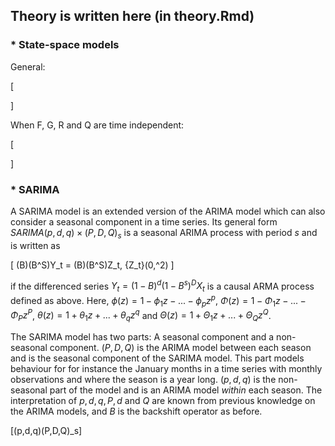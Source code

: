 ## Theory is written here (in theory.Rmd)
### * State-space models

General:

\[
\begin{aligned}
Y_t &= G_t\textbf{X}_t + W_t \hspace{14mm} \{\textbf{W}_t\} &\sim \text{WN}\left(\textbf{0},\{R_t\}\right) \\
\mathbf{X}_{t+1} &= F_t\mathbf{X}_t + \mathbf{V}_{t} \hspace{15mm} \{\textbf{V}_t\} &\sim \text{WN}\left(\textbf{0},\{Q_t\}\right)
\end{aligned}
\]

When F, G, R and Q are time independent:

\[
\begin{aligned}
Y_t &= G\textbf{X}_t + W_t \hspace{14mm} \{W_t\} &\sim 
\text{WN}\left(\textbf{0},R\right) \\
\mathbf{X}_{t+1} &= F\mathbf{X}_t + \mathbf{V}_{t} \hspace{15mm} \{\mathbf{V}_t\} &\sim \text{WN}\left(\textbf{0},Q\right)
\end{aligned}
\]

### * SARIMA

A SARIMA model is an extended version of the ARIMA model which can also consider a seasonal component in a time series. 
Its general form $SARIMA(p,d,q)\times(P,D,Q)_{s}$ is a seasonal ARIMA process with period $s$ and is written as  

\[
\phi(B)\Phi\left(B^S\right)Y_t = \theta(B)\Theta\left(B^S\right)Z_t, \hspace{7mm}   \{Z_t\}\sim \text{WN}(0,\sigma^2)
\]

if the differenced series $Y_t = (1-B)^d(1-B^s)^D X_t$ is a causal ARMA process defined as above.
Here,
$\phi(z)=1-\phi_1z-...-\phi_pz^p$, $\Phi(z)=1-\Phi_1z-...-\Phi_Pz^P$,
$\theta(z)=1+\theta_1z+...+\theta_qz^q$ and $\Theta(z)=1+\Theta_1z+...+\Theta_Qz^Q$.

The SARIMA model has two parts: A seasonal component and a non-seasonal component.
$(P,D,Q)$ is the ARIMA model between each season and is the seasonal component of the SARIMA model. This part models behaviour for for instance the January months in a time series with monthly observations and where the season is a year long. $(p,d,q)$ is the non-seasonal part of the model and is an ARIMA model _within_ each season.
The interpretation of $p,d,q,P,d$ and $Q$ are known from previous knowledge on the ARIMA models, and $B$ is the backshift operator as before.

\[\text{SARIMA}(p,d,q)\times(P,D,Q)_s\]

## 